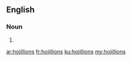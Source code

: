 ==English==

===Noun===
{{head|en|noun plural form}}

# {{plural of|hojillion|lang=en}}

[[ar:hojillions]]
[[fr:hojillions]]
[[ku:hojillions]]
[[my:hojillions]]